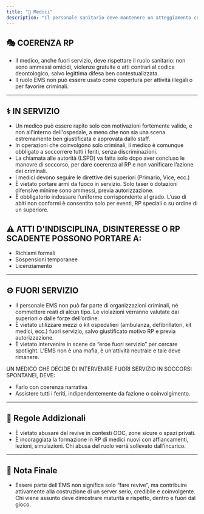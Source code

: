 ```yaml
---
title: "🏥 Medici"
description: "Il personale sanitario deve mantenere un atteggiamento collaborativo e coerente con il ruolo medico, evitando abusi, favoritismi o comportamenti ostili. L’EMS è una fazione neutrale."
---
```


## 🎭 COERENZA RP

- Il medico, anche fuori servizio, deve rispettare il ruolo sanitario: non sono ammessi omicidi, violenze gratuite o atti contrari al codice deontologico, salvo legittima difesa ben contestualizzata.
- Il ruolo EMS non può essere usato come copertura per attività illegali o per favorire criminali.

---

## ⚕️ IN SERVIZIO

- Un medico può essere rapito solo con motivazioni fortemente valide, e non all'interno dell'ospedale, a meno che non sia una scena estremamente ben giustificata e approvata dallo staff.
- In operazioni che coinvolgono solo criminali, il medico è comunque obbligato a soccorrere tutti i feriti, senza discriminazioni.
- La chiamata alle autorità (LSPD) va fatta solo dopo aver concluso le manovre di soccorso, per dare coerenza al RP e non vanificare l’azione dei criminali.
- I medici devono seguire le direttive dei superiori (Primario, Vice, ecc.)
- È vietato portare armi da fuoco in servizio. Solo taser o dotazioni difensive minime sono ammessi, previa autorizzazione.
- È obbligatorio indossare l’uniforme corrispondente al grado. L’uso di abiti non conformi è consentito solo per eventi, RP speciali o su ordine di un superiore.

## ⚠️ ATTI D'INDISCIPLINA, DISINTERESSE O RP SCADENTE POSSONO PORTARE A:

- Richiami formali
- Sospensioni temporanee
- Licenziamento

---

## ⚙️ FUORI SERVIZIO

- Il personale EMS non può far parte di organizzazioni criminali, né commettere reati di alcun tipo. Le violazioni verranno valutate dai superiori o dalle forze dell’ordine.
- È vietato utilizzare mezzi o kit ospedalieri (ambulanza, defibrillatori, kit medici, ecc.) fuori servizio, salvo giustificato motivo RP e previa autorizzazione.
- È vietato intervenire in scene da “eroe fuori servizio” per cercare spotlight. L’EMS non è una mafia, è un'attività neutrale e tale deve rimanere.

UN MEDICO CHE DECIDE DI INTERVENIRE FUORI SERVIZIO IN SOCCORSI SPONTANEI, DEVE:

- Farlo con coerenza narrativa
- Assistere tutti i feriti, indipendentemente da fazione o coinvolgimento.

---

## 📌 Regole Addizionali

- È vietato abusare del revive in contesti OOC, zone sicure o spazi privati.
- È incoraggiata la formazione in RP di medici nuovi con affiancamenti, lezioni, simulazioni. Chi abusa del ruolo verrà sollevato dall’incarico.

---

## 🧠 Nota Finale

- Essere parte dell’EMS non significa solo “fare revive”, ma contribuire attivamente alla costruzione di un server serio, credibile e coinvolgente. Chi viene assunto deve dimostrare maturità e rispetto, dentro e fuori dal gioco.
